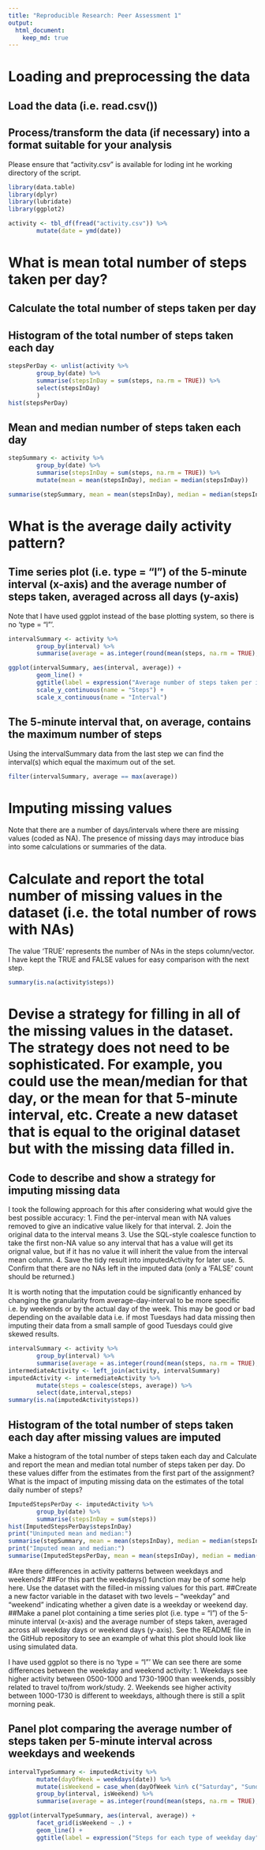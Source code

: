 ```yaml
---
title: "Reproducible Research: Peer Assessment 1"
output: 
  html_document:
    keep_md: true
---
```



# Loading and preprocessing the data
## Load the data (i.e. read.csv())
## Process/transform the data (if necessary) into a format suitable for your analysis

Please ensure that "activity.csv" is available for loding int he working directory of the script.
```r
library(data.table)
library(dplyr)
library(lubridate)
library(ggplot2)

activity <- tbl_df(fread("activity.csv")) %>% 
        mutate(date = ymd(date))

```

# What is mean total number of steps taken per day?
## Calculate the total number of steps taken per day
## Histogram of the total number of steps taken each day
```r
stepsPerDay <- unlist(activity %>% 
        group_by(date) %>% 
        summarise(stepsInDay = sum(steps, na.rm = TRUE)) %>% 
        select(stepsInDay)
        )
hist(stepsPerDay)
```

## Mean and median number of steps taken each day
```r
stepSummary <- activity %>% 
        group_by(date) %>% 
        summarise(stepsInDay = sum(steps, na.rm = TRUE)) %>%
        mutate(mean = mean(stepsInDay), median = median(stepsInDay))

summarise(stepSummary, mean = mean(stepsInDay), median = median(stepsInDay))
```

# What is the average daily activity pattern?
## Time series plot (i.e. type = "l") of the 5-minute interval (x-axis) and the average number of steps taken, averaged across all days (y-axis)
Note that I have used ggplot instead of the base plotting system, so there is no 'type = "l"'.
```r
intervalSummary <- activity %>% 
        group_by(interval) %>% 
        summarise(average = as.integer(round(mean(steps, na.rm = TRUE),0)))

ggplot(intervalSummary, aes(interval, average)) + 
        geom_line() +
        ggtitle(label = expression("Average number of steps taken per interval, averaged across all days")) + 
        scale_y_continuous(name = "Steps") +
        scale_x_continuous(name = "Interval") 
```

## The 5-minute interval that, on average, contains the maximum number of steps
Using the intervalSummary data from the last step we can find the interval(s) which equal the maximum out of the set.
```r
filter(intervalSummary, average == max(average))
```


# Imputing missing values
Note that there are a number of days/intervals where there are missing values (coded as NA). The presence of missing days may introduce bias into some calculations or summaries of the data.

# Calculate and report the total number of missing values in the dataset (i.e. the total number of rows with NAs)
The value 'TRUE' represents the number of NAs in the steps column/vector.  I have kept the TRUE and FALSE values for easy comparison with the next step.
```r
summary(is.na(activity$steps))
```

# Devise a strategy for filling in all of the missing values in the dataset. The strategy does not need to be sophisticated. For example, you could use the mean/median for that day, or the mean for that 5-minute interval, etc.  Create a new dataset that is equal to the original dataset but with the missing data filled in.
## Code to describe and show a strategy for imputing missing data
I took the following approach for this after considering what would give the best possible accuracy:
1. Find the per-interval mean with NA values removed to give an indicative value likely for that interval.
2. Join the original data to the interval means
3. Use the SQL-style coalesce function to take the first non-NA value so any interval that has a value will get its orignal value, but if it has no value it will inherit the value from the interval mean column.
4. Save the tidy result into imputedActivity for later use.
5. Confirm that there are no NAs left in the imputed data (only a 'FALSE' count should be returned.)

It is worth noting that the imputation could be significantly enhanced by changing the granularity from average-day-interval to be more specific i.e. by weekends or by the actual day of the week.  This may be good or bad depending on the available data i.e. if most Tuesdays had data missing then imputing their data from a small sample of good Tuesdays could give skewed results.

```r
intervalSummary <- activity %>% 
        group_by(interval) %>% 
        summarise(average = as.integer(round(mean(steps, na.rm = TRUE),0)))
intermediateActivity <- left_join(activity, intervalSummary)
imputedActivity <- intermediateActivity %>% 
        mutate(steps = coalesce(steps, average)) %>%
        select(date,interval,steps)
summary(is.na(imputedActivity$steps))
```

## Histogram of the total number of steps taken each day after missing values are imputed
Make a histogram of the total number of steps taken each day and Calculate and report the mean and median total number of steps taken per day. Do these values differ from the estimates from the first part of the assignment? What is the impact of imputing missing data on the estimates of the total daily number of steps?

```r
ImputedStepsPerDay <- imputedActivity %>% 
        group_by(date) %>% 
        summarise(stepsInDay = sum(steps))
hist(ImputedStepsPerDay$stepsInDay)
print("Unimputed mean and median:")
summarise(stepSummary, mean = mean(stepsInDay), median = median(stepsInDay))
print("Imputed mean and median:")
summarise(ImputedStepsPerDay, mean = mean(stepsInDay), median = median(stepsInDay))
```

#Are there differences in activity patterns between weekdays and weekends?
##For this part the weekdays() function may be of some help here. Use the dataset with the filled-in missing values for this part.
##Create a new factor variable in the dataset with two levels – “weekday” and “weekend” indicating whether a given date is a weekday or weekend day.
##Make a panel plot containing a time series plot (i.e. type = "l") of the 5-minute interval (x-axis) and the average number of steps taken, averaged across all weekday days or weekend days (y-axis). See the README file in the GitHub repository to see an example of what this plot should look like using simulated data.

I have used ggplot so there is no 'type = "l"'  We can see there are some differences between the weekday and weekend activity:
1. Weekdays see higher activity between 0500-1000 and 1730-1900 than weekends, possibly related to travel to/from  work/study.
2. Weekends see higher activity between 1000-1730 is different to weekdays, although there is still a split morning peak. 

## Panel plot comparing the average number of steps taken per 5-minute interval across weekdays and weekends
```r
intervalTypeSummary <- imputedActivity %>% 
        mutate(dayOfWeek = weekdays(date)) %>%
        mutate(isWeekend = case_when(dayOfWeek %in% c("Saturday", "Sunday") ~ "Weekend", TRUE ~ "Weekday")) %>%
        group_by(interval, isWeekend) %>% 
        summarise(average = as.integer(round(mean(steps, na.rm = TRUE),0)))

ggplot(intervalTypeSummary, aes(interval, average)) + 
        facet_grid(isWeekend ~ .) +
        geom_line() +
        ggtitle(label = expression("Steps for each type of weekday day")) +         scale_y_continuous(name = "Steps")

```


